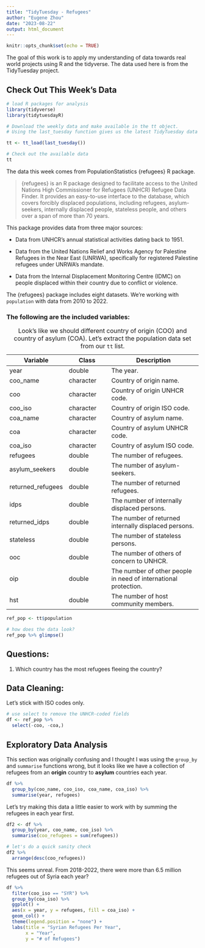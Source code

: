 ```yaml
---
title: "TidyTuesday - Refugees"
author: "Eugene Zhou"
date: "2023-08-22"
output: html_document
---
```


```r
knitr::opts_chunk$set(echo = TRUE)
```

The goal of this work is to apply my understanding of data towards real world projects using R and the tidyverse. The data used here is from the TidyTuesday project.

## Check Out This Week's Data

```r
# load R packages for analysis
library(tidyverse)
library(tidytuesdayR)
```

```r
# Download the weekly data and make available in the tt object.
# Using the last_tuesday function gives us the latest TidyTuesday data from today's date

tt <- tt_load(last_tuesday())

# Check out the available data
tt
```

The data this week comes from PopulationStatistics {refugees} R package.

> {refugees} is an R package designed to facilitate access to the United Nations High Commissioner for Refugees (UNHCR) Refugee Data Finder. It provides an easy-to-use interface to the database, which covers forcibly displaced populations, including refugees, asylum-seekers, internally displaced people, stateless people, and others over a span of more than 70 years.

This package provides data from three major sources:

-   Data from UNHCR's annual statistical activities dating back to 1951.

-   Data from the United Nations Relief and Works Agency for Palestine Refugees in the Near East (UNRWA), specifically for registered Palestine refugees under UNRWA's mandate.

-   Data from the Internal Displacement Monitoring Centre (IDMC) on people displaced within their country due to conflict or violence.

The {refugees} package includes eight datasets. We're working with `population` with data from 2010 to 2022.

### The following are the included variables:

| **Variable**      | **Class** | **Description**                                                 |
|-----------------|-----------------|-------------------------------------|
| year              | double    | The year.                                                       |
| coo_name          | character | Country of origin name.                                         |
| coo               | character | Country of origin UNHCR code.                                   |
| coo_iso           | character | Country of origin ISO code.                                     |
| coa_name          | character | Country of asylum name.                                         |
| coa               | character | Country of asylum UNHCR code.                                   |
| coa_iso           | character | Country of asylum ISO code.                                     |
| refugees          | double    | The number of refugees.                                         |
| asylum_seekers    | double    | The number of asylum-seekers.                                   |
| returned_refugees | double    | The number of returned refugees.                                |
| idps              | double    | The number of internally displaced persons.                     |
| returned_idps     | double    | The number of returned internally displaced persons.            |
| stateless         | double    | The number of stateless persons.                                |
| ooc               | double    | The number of others of concern to UNHCR.                       |
| oip               | double    | The number of other people in need of international protection. |
| hst               | double    | The number of host community members.                           |

: Look's like we should different country of origin (COO) and country of asylum (COA). Let's extract the population data set from our `tt` list.

```r
ref_pop <- tt$population

# how does the data look?
ref_pop %>% glimpse()
```

## Questions:

1.  Which country has the most refugees fleeing the country?

## Data Cleaning:

Let's stick with ISO codes only.

```r
# use select to remove the UNHCR-coded fields
df <- ref_pop %>%
  select(-coo, -coa,)
```

## Exploratory Data Analysis

This section was originally confusing and I thought I was using the `group_by` and `summarise` functions wrong, but it looks like we have a collection of refugees from an **origin** country to **asylum** countries each year.

```r
df %>%
  group_by(coo_name, coo_iso, coa_name, coa_iso) %>%
  summarise(year, refugees)
```

Let's try making this data a little easier to work with by summing the refugees in each year first.

```r
df2 <- df %>%
  group_by(year, coo_name, coo_iso) %>%
  summarise(coo_refugees = sum(refugees))

# let's do a quick sanity check 
df2 %>%
  arrange(desc(coo_refugees))

```

This seems unreal. From 2018-2022, there were more than 6.5 million refugees out of Syria each year?

```r
df %>%
  filter(coo_iso == "SYR") %>%
  group_by(coa_iso) %>%
  ggplot() + 
  aes(x = year, y = refugees, fill = coa_iso) + 
  geom_col() + 
  theme(legend.position = "none") + 
  labs(title = "Syrian Refugees Per Year", 
       x = "Year", 
       y = "# of Refugees")
```
